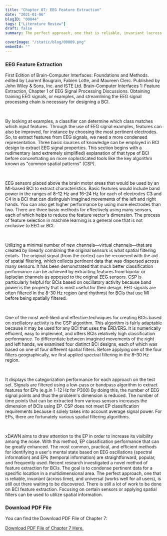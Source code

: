 ```yaml
---
title: "Chapter 07: EEG Feature Extraction"
date: "2021-01-06"
blogID: "00044"
tags: ["Literature Review"]
draft: false
summary: The perfect approach, one that is reliable, invariant (across time), and universal (works well for all users), is still out there waiting to be discovered. There is still a lot of work to be done on BCI feature extraction. Focusing on certain sensors or applying spatial filters can be used to utilize spatial information.

coverImage: "/static/blog/00009.png"
embedId: ""
---
```


### EEG Feature Extraction

First Edition of Brain-Computer Interfaces: Foundations and Methods. edited by Laurent Bougrain, Fabien Lotte, and Maureen Clerc. Published by John Wiley & Sons, Inc. and ISTE Ltd. Brain-Computer Interfaces 1: Feature Extraction, Chapter 1 of EEG Signal Processing Discussions. Obtaining training EEG signals, or examples, and streamlining the EEG signal processing chain is necessary for designing a BCI.

<br />

By looking at examples, a classifier can determine which class matches which input features. Through the use of EEG signal examples, features can also be improved, for instance by choosing the most pertinent electrodes. So, to extract features from EEG signals, we need a more condensed representation. Three basic sources of knowledge can be employed in BCI design to extract EEG signal properties. This section begins with a rudimentary (and extremely simplified) explanation of that type of BCI before concentrating on more sophisticated tools like the key algorithm known as "common spatial patterns" (CSP).

<br />

EEG sensors placed above the brain motor areas that would be used by an MI-based BCI to extract characteristics. Basic features would include band power in the ranges of 8–12 Hz and 16–24 Hz for each of electrodes C3 and C4 in a BCI that can distinguish imagined movements of the left and right hands. You can also get higher performance by using more electrodes than two. There are three basic methods for effectively using many sensors, each of which helps to reduce the feature vector's dimension. The process of feature selection in machine learning is a general one that is not exclusive to EEG or BCI.

<br />

Utilizing a minimal number of new channels—virtual channels—that are created by linearly combining the original sensors is what spatial filtering entails. The original signal (from the cortex) can be recovered with the aid of spatial filtering, which collects pertinent data that was dispersed across many sensors. It has been demonstrated that much better classification performance can be achieved by extracting features from bipolar or laplacian channels as opposed to the original EEG sensors. CSP is particularly helpful for BCIs based on oscillatory activity because band power is the property that is most useful for their design. EEG signals are often filtered in the 8-30 Hz region (and rhythms) for BCIs that use MI before being spatially filtered.

<br />

One of the most well-liked and effective techniques for creating BCIs based on oscillatory activity is the CSP algorithm. This algorithm is fairly adaptable because it may be used for any BCI that uses the ERD/ERS. It is numerically efficient, easy to implement, and offers BCIs relatively high classification performance. To differentiate between imagined movements of the right and left hands, we examined four distinct BCI designs, each of which was based on one of four different spatial filters. Before applying one of the four filters geographically, we first applied spectral filtering in the 8–30 Hz region.

<br />

It displays the categorization performance for each approach on the test set. Signals are filtered using a low-pass or bandpass algorithm to extract features for EPs (e.g.in 1–12 Hz for P300) By doing this, the number of EEG signal points and thus the problem's dimension is reduced. The number of time points that can be extracted from various sensors increases the dimension of BCIs using EP. CSP does not meet EP classification requirements because it solely takes into account average signal power. For EPs, there are fortunately various spatial filtering algorithms.

<br />

xDAWN aims to draw attention to the EP in order to increase its visibility among the noise. With this method, EP classification performance that can be greatly enhanced. The most common, practical, and efficient methods for identifying a user's mental state based on EEG oscillations (spectral information) and EPs (temporal information) are straightforward, popular, and frequently used. Recent research investigated a novel method of feature extraction for BCIs. The goal is to condense pertinent data for a specific location in a multidimensional area.
The perfect approach, one that is reliable, invariant (across time), and universal (works well for all users), is still out there waiting to be discovered. There is still a lot of work to be done on BCI feature extraction. Focusing on certain sensors or applying spatial filters can be used to utilize spatial information.

### Download PDF File

You can find the Download PDF File of Chapter 7:

<a href='/static/blog/00044_1.pdf' download>
 Download PDF File of Chapter 7 Here.
</a>
